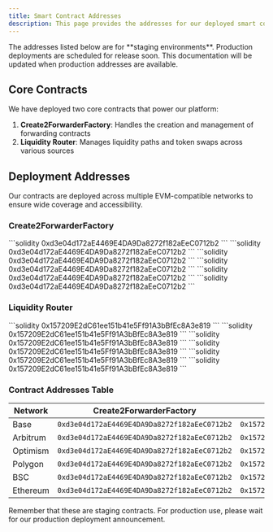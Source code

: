 ```yaml
---
title: Smart Contract Addresses
description: This page provides the addresses for our deployed smart contracts across various networks. These contracts form the foundation of our infrastructure, enabling seamless token purchases and liquidity routing.
---
```


<Warning>
The addresses listed below are for **staging environments**. Production deployments are scheduled for release soon. This documentation will be updated when production addresses are available.
</Warning>

## Core Contracts

We have deployed two core contracts that power our platform:

1. **Create2ForwarderFactory**: Handles the creation and management of forwarding contracts
2. **Liquidity Router**: Manages liquidity paths and token swaps across various sources

## Deployment Addresses

Our contracts are deployed across multiple EVM-compatible networks to ensure wide coverage and accessibility.

### Create2ForwarderFactory

<Tabs>
  <Tab title="Base">
    ```solidity
    0xd3e04d172aE4469E4DA9Da8272f182aEeC0712b2
    ```
  </Tab>
  <Tab title="Arbitrum">
    ```solidity
    0xd3e04d172aE4469E4DA9Da8272f182aEeC0712b2
    ```
  </Tab>
  <Tab title="Optimism">
    ```solidity
    0xd3e04d172aE4469E4DA9Da8272f182aEeC0712b2
    ```
  </Tab>
  <Tab title="Polygon">
    ```solidity
    0xd3e04d172aE4469E4DA9Da8272f182aEeC0712b2
    ```
  </Tab>
  <Tab title="BSC">
    ```solidity
    0xd3e04d172aE4469E4DA9Da8272f182aEeC0712b2
    ```
  </Tab>
  <Tab title="Ethereum">
    ```solidity
    0xd3e04d172aE4469E4DA9Da8272f182aEeC0712b2
    ```
  </Tab>
</Tabs>

### Liquidity Router

<Tabs>
  <Tab title="Base">
    ```solidity
    0x157209E2dC61ee151b41e5Ff91A3bBfEc8A3e819
    ```
  </Tab>
  <Tab title="Arbitrum">
    ```solidity
    0x157209E2dC61ee151b41e5Ff91A3bBfEc8A3e819
    ```
  </Tab>
  <Tab title="Optimism">
    ```solidity
    0x157209E2dC61ee151b41e5Ff91A3bBfEc8A3e819
    ```
  </Tab>
  <Tab title="Polygon">
    ```solidity
    0x157209E2dC61ee151b41e5Ff91A3bBfEc8A3e819
    ```
  </Tab>
  <Tab title="BSC">
    ```solidity
    0x157209E2dC61ee151b41e5Ff91A3bBfEc8A3e819
    ```
  </Tab>
  <Tab title="Ethereum">
    ```solidity
    0x157209E2dC61ee151b41e5Ff91A3bBfEc8A3e819
    ```
  </Tab>
</Tabs>

### Contract Addresses Table

| Network | Create2ForwarderFactory | Liquidity Router |
|---------|------------------------|------------------|
| Base | `0xd3e04d172aE4469E4DA9Da8272f182aEeC0712b2` | `0x157209E2dC61ee151b41e5Ff91A3bBfEc8A3e819` |
| Arbitrum | `0xd3e04d172aE4469E4DA9Da8272f182aEeC0712b2` | `0x157209E2dC61ee151b41e5Ff91A3bBfEc8A3e819` |
| Optimism | `0xd3e04d172aE4469E4DA9Da8272f182aEeC0712b2` | `0x157209E2dC61ee151b41e5Ff91A3bBfEc8A3e819` |
| Polygon | `0xd3e04d172aE4469E4DA9Da8272f182aEeC0712b2` | `0x157209E2dC61ee151b41e5Ff91A3bBfEc8A3e819` |
| BSC | `0xd3e04d172aE4469E4DA9Da8272f182aEeC0712b2` | `0x157209E2dC61ee151b41e5Ff91A3bBfEc8A3e819` |
| Ethereum | `0xd3e04d172aE4469E4DA9Da8272f182aEeC0712b2` | `0x157209E2dC61ee151b41e5Ff91A3bBfEc8A3e819` |

<Info>
Remember that these are staging contracts. For production use, please wait for our production deployment announcement.
</Info>
